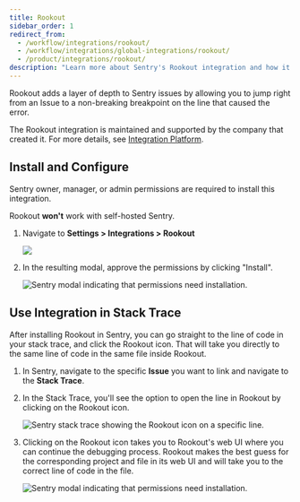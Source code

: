 ```yaml
---
title: Rookout
sidebar_order: 1
redirect_from:
  - /workflow/integrations/rookout/
  - /workflow/integrations/global-integrations/rookout/
  - /product/integrations/rookout/
description: "Learn more about Sentry's Rookout integration and how it adds a layer of depth to Sentry issues by allowing you to jump right from an issue to a non-breaking breakpoint on the line that caused the error."
---
```


Rookout adds a layer of depth to Sentry issues by allowing you to jump right from an Issue to a non-breaking breakpoint on the line that caused the error.

The Rookout integration is maintained and supported by the company that created it. For more details, see [Integration Platform](/product/integrations/integration-platform/).

## Install and Configure

<Note>

Sentry owner, manager, or admin permissions are required to install this integration.

Rookout **won't** work with self-hosted Sentry.

</Note>

1. Navigate to **Settings > Integrations > Rookout**

   ![](rookout.png)

2. In the resulting modal, approve the permissions by clicking "Install".

   ![Sentry modal indicating that permissions need installation.](rookout_modal.png)

## Use Integration in Stack Trace

After installing Rookout in Sentry, you can go straight to the line of code in your stack trace, and click the Rookout icon. That will take you directly to the same line of code in the same file inside Rookout.

1. In Sentry, navigate to the specific **Issue** you want to link and navigate to the **Stack Trace**.
2. In the Stack Trace, you'll see the option to open the line in Rookout by clicking on the Rookout icon.

   ![Sentry stack trace showing the Rookout icon on a specific line.](rookout_line_in_stack_trace.png)

3. Clicking on the Rookout icon takes you to Rookout's web UI where you can continue the debugging process. Rookout makes the best guess for the corresponding project and file in its web UI and will take you to the correct line of code in the file.

   ![Sentry modal indicating that permissions need installation.](rookout_screen_1.png)
